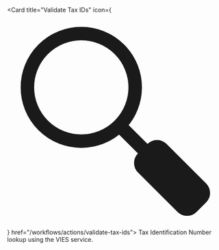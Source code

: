 <Card title="Validate Tax IDs" 
  icon={<svg viewBox="0 0 16 16" fill="none" xmlns="http://www.w3.org/2000/svg"><circle cx="5.5" cy="5.5" r="4" stroke="currentColor"/><rect x="11.1213" y="9" width="6.15259" height="3" rx="1" transform="rotate(45 11.1213 9)" fill="currentColor"/><rect x="8.70703" y="8" width="4" height="1" transform="rotate(45 8.70703 8)" fill="currentColor"/></svg>
} href="/workflows/actions/validate-tax-ids">
  Tax Identification Number lookup using the VIES service.
</Card>